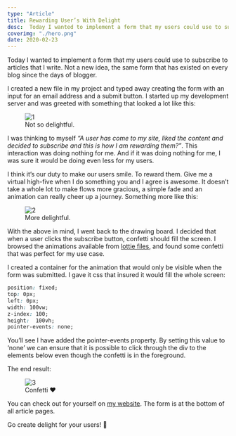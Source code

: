 ```yaml
---
type: "Article"
title: Rewarding User’s With Delight
desc:  Today I wanted to implement a form that my users could use to subscribe to articles that I write. Not a new idea, the same form that has existed on every blog since the days of blogger. I created a new file in my project and typed away creating the ...
coverimg: "./hero.png"
date: 2020-02-23
---
```


Today I wanted to implement a form that my users could use to subscribe to articles that I write. Not a new idea, the same form that has existed on every blog since the days of blogger.

I created a new file in my project and typed away creating the form with an input for an email address and a submit button. I started up my development server and was greeted with something that looked a lot like this:

<figure>
  <img src="./1.gif" alt="1"/>
  <figcaption>Not so delightful.</figcaption>
</figure>


I was thinking to myself _“A user has come to my site, liked the content and decided to subscribe and this is how I am rewarding them?”_. This interaction was doing nothing for me. And if it was doing nothing for me, I was sure it would be doing even less for my users.

I think it’s our duty to make our users smile. To reward them. Give me a virtual high-five when I do something you and I agree is awesome. It doesn’t take a whole lot to make flows more gracious, a simple fade and an animation can really cheer up a journey. Something more like this:

<figure>
  <img src="./2.gif" alt="2"/>
  <figcaption>More delightful.</figcaption>
</figure>



With the above in mind, I went back to the drawing board. I decided that when a user clicks the subscribe button, confetti should fill the screen. I browsed the animations available from [lottie files](https://lottiefiles.com/), and found some confetti that was perfect for my use case.

I created a container for the animation that would only be visible when the form was submitted. I gave it css that insured it would fill the whole screen:
```css
position: fixed;  
top: 0px;  
left: 0px;  
width: 100vw;  
z-index: 100;  
height:  100vh;  
pointer-events: none;
```
You’ll see I have added the pointer-events property. By setting this value to ‘none’ we can ensure that it is possible to click through the div to the elements below even though the confetti is in the foreground.

The end result:

<figure>
  <img src="./3.gif" alt="3"/>
  <figcaption>Confetti ❤️</figcaption>
</figure>





You can check out for yourself on [my website](https://sld.codes/articles). The form is at the bottom of all article pages.

Go create delight for your users! 🎉
